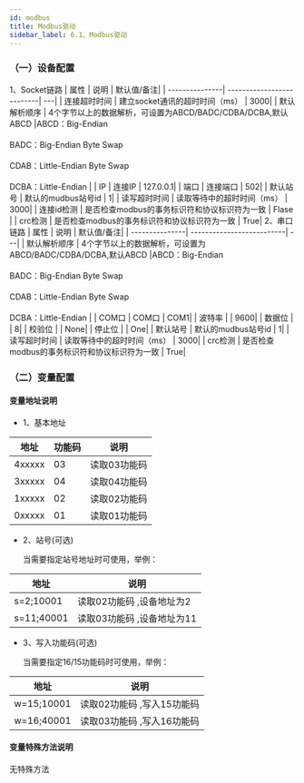 ```yaml
---
id: modbus
title: Modbus驱动
sidebar_label: 6.1、Modbus驱动
---
```

### （一）设备配置

1、Socket链路
| 属性           |  说明                    | 默认值/备注|
| ---------------| --------------------------| ---|
| 连接超时时间         | 建立socket通讯的超时时间（ms）                | 3000|
| 默认解析顺序         | 4个字节以上的数据解析，可设置为ABCD/BADC/CDBA/DCBA,默认ABCD |ABCD：Big-Endian<br></br>BADC：Big-Endian Byte Swap<br></br>CDAB：Little-Endian Byte Swap<br></br>DCBA：Little-Endian |
| IP         | 连接IP              | 127.0.0.1|
| 端口         | 连接端口              | 502|
| 默认站号         | 默认的mudbus站号id            | 1|
| 读写超时时间         | 读取等待中的超时时间（ms）              | 3000|
| 连接id检测         | 是否检查modbus的事务标识符和协议标识符为一致              | Flase |
| crc检测         | 是否检查modbus的事务标识符和协议标识符为一致              | True|
2、串口链路
| 属性           |  说明                    | 默认值/备注|
| ---------------| --------------------------| ---|
| 默认解析顺序         | 4个字节以上的数据解析，可设置为ABCD/BADC/CDBA/DCBA,默认ABCD |ABCD：Big-Endian<br></br>BADC：Big-Endian Byte Swap<br></br>CDAB：Little-Endian Byte Swap<br></br>DCBA：Little-Endian |
| COM口         | COM口              | COM1|
| 波特率         |               | 9600|
| 数据位         |               | 8|
| 校验位         |               | None|
| 停止位         |               | One|
| 默认站号         | 默认的mudbus站号id            | 1|
| 读写超时时间         | 读取等待中的超时时间（ms）              | 3000|
| crc检测         | 是否检查modbus的事务标识符和协议标识符为一致              | True|

### （二）变量配置
#### 变量地址说明

- 1、基本地址

| 地址           | 功能码         |  说明                    |
| ---------------| --------------|--------------------------|
| 4xxxxx         | 03            | 读取03功能码              |
| 3xxxxx         | 04            | 读取04功能码              |
| 1xxxxx         | 02            | 读取02功能码              |
| 0xxxxx         | 01            | 读取01功能码              |

- 2、站号(可选)

  当需要指定站号地址时可使用，举例：

| 地址           |   说明                    |
| ---------------| --------------------------|
| s=2;10001         |  读取02功能码 ,设备地址为2      |
| s=11;40001         |  读取03功能码 ,设备地址为11        |

- 3、写入功能码(可选)

  当需要指定16/15功能码时可使用，举例：

| 地址           |   说明                    |
| ---------------| --------------------------|
| w=15;10001         |  读取02功能码 ,写入15功能码      |
| w=16;40001         |  读取03功能码 ,写入16功能码        |

#### 变量特殊方法说明

无特殊方法